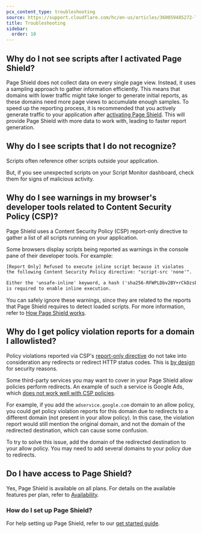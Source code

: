 ```yaml
---
pcx_content_type: troubleshooting
source: https://support.cloudflare.com/hc/en-us/articles/360059485272-Troubleshooting-Page-Shield
title: Troubleshooting
sidebar:
  order: 10
---
```



## Why do I not see scripts after I activated Page Shield?

Page Shield does not collect data on every single page view. Instead, it uses a sampling approach to gather information efficiently. This means that domains with lower traffic might take longer to generate initial reports, as these domains need more page views to accumulate enough samples. To speed up the reporting process, it is recommended that you actively generate traffic to your application after [activating Page Shield](/page-shield/get-started/). This will provide Page Shield with more data to work with, leading to faster report generation.

## Why do I see scripts that I do not recognize?

Scripts often reference other scripts outside your application.

But, if you see unexpected scripts on your Script Monitor dashboard, check them for signs of malicious activity.

## Why do I see warnings in my browser's developer tools related to Content Security Policy (CSP)?

Page Shield uses a <GlossaryTooltip term="content security policy (CSP)">Content Security Policy (CSP)</GlossaryTooltip> report-only directive to gather a list of all scripts running on your application.

Some browsers display scripts being reported as warnings in the console pane of their developer tools. For example:

```txt
[Report Only] Refused to execute inline script because it violates
the following Content Security Policy directive: "script-src 'none'".

Either the 'unsafe-inline' keyword, a hash ('sha256-RFWPLDbv2BY+rCkDzsE+0fr8ylGr2R2faWMhq4lfEQc='), or a nonce ('nonce-...')
is required to enable inline execution.
```

You can safely ignore these warnings, since they are related to the reports that Page Shield requires to detect loaded scripts. For more information, refer to [How Page Shield works](/page-shield/how-it-works/).

## Why do I get policy violation reports for a domain I allowlisted?

Policy violations reported via CSP's [report-only directive](/page-shield/reference/csp-header/) do not take into consideration any redirects or redirect HTTP status codes. This is [by design](https://www.w3.org/TR/CSP3/#create-violation-for-request) for security reasons.

Some third-party services you may want to cover in your Page Shield allow policies perform redirects. An example of such a service is Google Ads, which [does not work well with CSP policies](https://support.google.com/adsense/thread/102839782?hl=en&msgid=103611259).

For example, if you add the `adservice.google.com` domain to an allow policy, you could get policy violation reports for this domain due to redirects to a different domain (not present in your allow policy). In this case, the violation report would still mention the original domain, and not the domain of the redirected destination, which can cause some confusion.

To try to solve this issue, add the domain of the redirected destination to your allow policy. You may need to add several domains to your policy due to redirects.

## Do I have access to Page Shield?

Yes, Page Shield is available on all plans. For details on the available features per plan, refer to [Availability](/page-shield/#availability).

### How do I set up Page Shield?

For help setting up Page Shield, refer to our [get started guide](/page-shield/get-started/).
